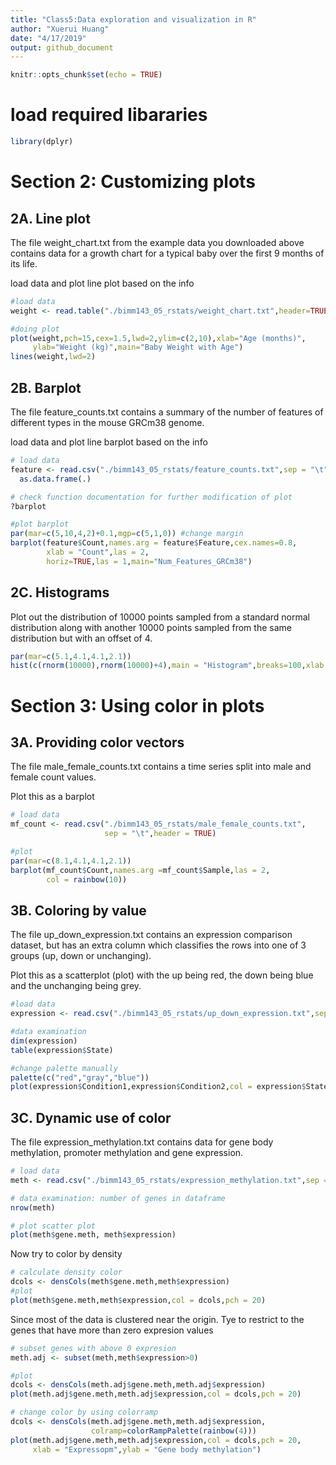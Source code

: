 ```yaml
---
title: "Class5:Data exploration and visualization in R"
author: "Xuerui Huang"
date: "4/17/2019"
output: github_document
---
```


```r
knitr::opts_chunk$set(echo = TRUE)
```
# load required libararies
```r
library(dplyr)
```
# Section 2: Customizing plots
## 2A. Line plot
The file weight_chart.txt from the example data you downloaded above contains data for a growth chart for a typical baby over the first 9 months of its life.

load data and plot line plot based on the info
```r
#load data
weight <- read.table("./bimm143_05_rstats/weight_chart.txt",header=TRUE)

#doing plot 
plot(weight,pch=15,cex=1.5,lwd=2,ylim=c(2,10),xlab="Age (months)",
     ylab="Weight (kg)",main="Baby Weight with Age")
lines(weight,lwd=2)
```

## 2B. Barplot
The file feature_counts.txt contains a summary of the number of features of different types in the mouse GRCm38 genome.

load data and plot line barplot based on the info
```r
# load data
feature <- read.csv("./bimm143_05_rstats/feature_counts.txt",sep = "\t") %>% 
  as.data.frame(.)

# check function documentation for further modification of plot
?barplot

#plot barplot
par(mar=c(5,10,4,2)+0.1,mgp=c(5,1,0)) #change margin
barplot(feature$Count,names.arg = feature$Feature,cex.names=0.8,
        xlab = "Count",las = 2,
        horiz=TRUE,las = 1,main="Num_Features_GRCm38")
```

## 2C. Histograms
Plot out the distribution of 10000 points sampled from a standard normal distribution along with another 10000 points sampled from the same distribution but with an offset of 4.
```r
par(mar=c(5.1,4.1,4.1,2.1))
hist(c(rnorm(10000),rnorm(10000)+4),main = "Histogram",breaks=100,xlab = "x")
```

# Section 3: Using color in plots

## 3A. Providing color vectors
The file male_female_counts.txt contains a time series split into male and female count values.

Plot this as a barplot
```r
# load data
mf_count <- read.csv("./bimm143_05_rstats/male_female_counts.txt",
                     sep = "\t",header = TRUE)

#plot
par(mar=c(8.1,4.1,4.1,2.1))
barplot(mf_count$Count,names.arg =mf_count$Sample,las = 2,
        col = rainbow(10))     
```

## 3B. Coloring by value
The file up_down_expression.txt contains an expression comparison dataset, but has an extra column which classifies the rows into one of 3 groups (up, down or unchanging).

Plot this as a scatterplot (plot) with the up being red, the down being blue and the unchanging being grey.
```r
#load data
expression <- read.csv("./bimm143_05_rstats/up_down_expression.txt",sep = "\t")

#data examination
dim(expression)
table(expression$State)

#change palette manually
palette(c("red","gray","blue")) 
plot(expression$Condition1,expression$Condition2,col = expression$State,xlab="Expression condition 1", ylab="Expression condition 2")
```

## 3C. Dynamic use of color
The file expression_methylation.txt contains data for gene body methylation, promoter methylation and gene expression.
```r
# load data
meth <- read.csv("./bimm143_05_rstats/expression_methylation.txt",sep = "\t")

# data examination: number of genes in dataframe
nrow(meth)

# plot scatter plot
plot(meth$gene.meth, meth$expression)
```

Now try to color by density
```r
# calculate density color 
dcols <- densCols(meth$gene.meth,meth$expression)
#plot
plot(meth$gene.meth,meth$expression,col = dcols,pch = 20)
```
Since most of the data is clustered near the origin. Tye to restrict to the genes that have more than zero expresion values
```r
# subset genes with above 0 expresion
meth.adj <- subset(meth,meth$expression>0)

#plot
dcols <- densCols(meth.adj$gene.meth,meth.adj$expression)
plot(meth.adj$gene.meth,meth.adj$expression,col = dcols,pch = 20)

# change color by using colorramp
dcols <- densCols(meth.adj$gene.meth,meth.adj$expression,
                  colramp=colorRampPalette(rainbow(4)))
plot(meth.adj$gene.meth,meth.adj$expression,col = dcols,pch = 20,
     xlab = "Expressopm",ylab = "Gene body methylation")
```
